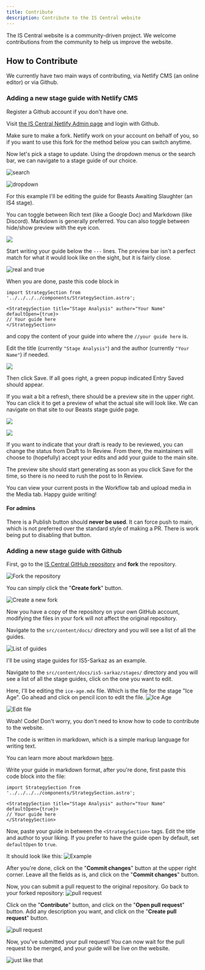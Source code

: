 ```yaml
---
title: Contribute
description: Contribute to the IS Central website
---
```

The IS Central website is a community-driven project. We welcome contributions from the community to help us improve the website.

## How to Contribute

We currently have two main ways of contributing, via Netlify CMS (an online editor) or via Github.

### Adding a new stage guide with Netlify CMS

Register a Github account if you don't have one.

Visit [the IS Central Netlify Admin page](https://is-central.netlify.app/admin/index.html#/) and login with Github.

Make sure to make a fork. Netlify work on your account on behalf of you, so if you want to use this fork for the method below you can switch anytime.

Now let's pick a stage to update. Using the dropdown menus or the search bar, we can navigate to a stage guide of our choice. 

![search](/contribute/netlify-stage-guide-1.png)

![dropdown](/contribute/netlify-stage-guide-2.png)

For this example I'll be editing the guide for Beasts Awaiting Slaughter (an IS4 stage).

You can toggle between Rich text (like a Google Doc) and Markdown (like Discord). Markdown is generally preferred. You can also toggle between hide/show preview with the eye icon.

![](/contribute/netlify-stage-guide-3.png)

Start writing your guide below the `---` lines. The preview bar isn't a perfect match for what it would look like on the sight, but it is fairly close.

![real and true](/contribute/netlify-stage-guide-4.png)

When you are done, paste this code block in

```
import StrategySection from '../../../../components/StrategySection.astro';

<StrategySection title="Stage Analysis" author="Your Name" defaultOpen={true}>
// Your guide here
</StrategySection>
```

and copy the content of your guide into where the `//your guide here` is.

Edit the title (currently `"Stage Analysis"`) and the author (currently `"Your Name"`) if needed.

![](/contribute/netlify-stage-guide-5.png)

Then click Save. If all goes right, a green popup indicated Entry Saved should appear.

If you wait a bit a refresh, there should be a preview site in the upper right. You can click it to get a preview of what the actual site will look like. We can navigate on that site to our Beasts stage guide page.

![](/contribute/netlify-stage-guide-6.png)

![](/contribute/netlify-stage-guide-7.png)

If you want to indicate that your draft is ready to be reviewed, you can change the status from Draft to In Review. From there, the maintainers will choose to (hopefully) accept your edits and add your guide to the main site.

The preview site should start generating as soon as you click Save for the time, so there is no need to rush the post to In Review.

You can view your current posts in the Workflow tab and upload media in the Media tab. Happy guide writing!

#### For admins

There is a Publish button should **never be used**. It can force push to main, which is not preferred over the standard style of making a PR. There is work being put to disabling that button.

### Adding a new stage guide with Github

First, go to the [IS Central GitHub repository](https://github.com/IS-Central/is-central) and **fork** the repository.

![Fork the repository](/contribute/fork.png)

You can simply click the "**Create fork**" button.

![Create a new fork](/contribute/create-fork.png)

Now you have a copy of the repository on your own GitHub account, modifying the files in your fork will not affect the original repository.

Navigate to the `src/content/docs/` directory and you will see a list of all the guides.

![List of guides](/contribute/list-of-guides.png)

I'll be using stage guides for IS5-Sarkaz as an example.

Navigate to the `src/content/docs/is5-sarkaz/stages/` directory and you will see a list of all the stage guides, click on the one you want to edit.

Here, I'll be editing the `ice-age.mdx` file. Which is the file for the stage "Ice Age". Go ahead and click on pencil icon to edit the file.
![Ice Age](/contribute/ice-age-example.png)

![Edit file](/contribute/editing.png)

Woah! Code! Don't worry, you don't need to know how to code to contribute to the website.

The code is written in markdown, which is a simple markup language for writing text.

You can learn more about markdown [here](https://www.markdownguide.org/getting-started/).

Write your guide in markdown format, after you're done, first paste this code block into the file:

```
import StrategySection from '../../../../components/StrategySection.astro';

<StrategySection title="Stage Analysis" author="Your Name" defaultOpen={true}>
// Your guide here
</StrategySection>
```

Now, paste your guide in between the `<StrategySection>` tags. Edit the title and author to your liking. If you prefer to have the guide open by default, set `defaultOpen` to `true`.

It should look like this:
![Example](/contribute/edited-ice-age.png)

After you're done, click on the "**Commit changes**" button at the upper right corner.
Leave all the fields as is, and click on the "**Commit changes**" button.

Now, you can submit a pull request to the original repository. Go back to your forked repository:
![pull request](/contribute/pull-request.png)

Click on the "**Contribute**" button, and click on the "**Open pull request**" button.
Add any description you want, and click on the "**Create pull request**" button.

![pull request](/contribute/create-pull.png)

Now, you've submitted your pull request! You can now wait for the pull request to be merged, and your guide will be live on the website.

![just like that](/contribute/just-like-that.png)
